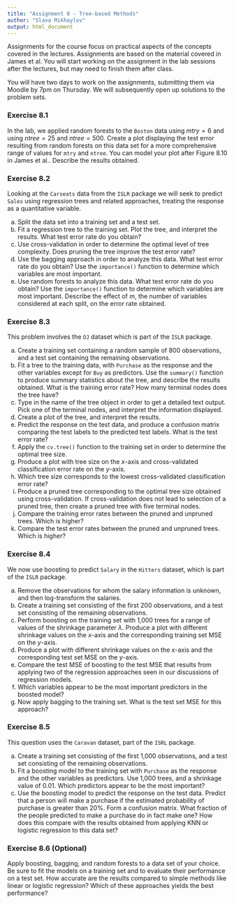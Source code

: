 ```yaml
---
title: "Assignment 8 - Tree-based Methods"
author: "Slava Mikhaylov"
output: html_document
---
```


Assignments for the course focus on practical aspects of the concepts covered in the lectures. Assignments are based on the material covered in James et al. You will start working on the assignment in the lab sessions after the lectures, but may need to finish them after class.

You will have two days to work on the assignments, submitting them via Moodle by 7pm on Thursday. We will subsequently open up solutions to the problem sets. 

### Exercise 8.1

In the lab, we applied random forests to the `Boston` data using $mtry=6$ and using $ntree=25$ and $ntree=500$. Create a plot displaying the test error resulting from random forests on this data set for a more comprehensive range of values for `mtry` and `ntree`. You can model your plot after Figure 8.10 in James et al.. Describe the results obtained.


### Exercise 8.2

Looking at the `Carseats` data from the `ISLR` package we will seek to predict `Sales` using regression trees and related approaches, treating the response as a quantitative variable.

(a) Split the data set into a training set and a test set.
(b) Fit a regression tree to the training set. Plot the tree, and interpret the results. What test error rate do you obtain?
(c) Use cross-validation in order to determine the optimal level of tree complexity. Does pruning the tree improve the test error rate?
(d) Use the bagging approach in order to analyze this data. What test error rate do you obtain? Use the `importance()` function to determine which variables are most important.
(e) Use random forests to analyze this data. What test error rate do you obtain? Use the `importance()` function to determine which variables are most important. Describe the effect of $m$, the number of variables considered at each split, on the error rate obtained.


### Exercise 8.3

This problem involves the `OJ` dataset which is part of the `ISLR` package.

(a) Create a training set containing a random sample of 800 observations, and a test set containing the remaining observations.
(b) Fit a tree to the training data, with `Purchase` as the response and the other variables except for `Buy` as predictors. Use the `summary()` function to produce summary statistics about the tree, and describe the results obtained. What is the training error rate? How many terminal nodes does the tree have?
(c) Type in the name of the tree object in order to get a detailed text output. Pick one of the terminal nodes, and interpret the information displayed.
(d) Create a plot of the tree, and interpret the results.
(e) Predict the response on the test data, and produce a confusion matrix comparing the test labels to the predicted test labels. What is the test error rate?
(f) Apply the `cv.tree()` function to the training set in order to determine the optimal tree size.
(g) Produce a plot with tree size on the $x$-axis and cross-validated classification error rate on the $y$-axis.
(h) Which tree size corresponds to the lowest cross-validated classification error rate?
(i) Produce a pruned tree corresponding to the optimal tree size obtained using cross-validation. If cross-validation does not lead to selection of a pruned tree, then create a pruned tree with five terminal nodes.
(j) Compare the training error rates between the pruned and unpruned trees. Which is higher?
(k) Compare the test error rates between the pruned and unpruned trees. Which is higher?


### Exercise 8.4

We now use boosting to predict `Salary` in the `Hitters` dataset, which is part of the `ISLR` package.

(a) Remove the observations for whom the salary information is unknown, and then log-transform the salaries.
(b) Create a training set consisting of the first 200 observations, and a test set consisting of the remaining observations.
(c) Perform boosting on the training set with 1,000 trees for a range of values of the shrinkage parameter $\lambda$. Produce a plot with different shrinkage values on the $x$-axis and the corresponding training set MSE on the $y$-axis.
(d) Produce a plot with different shrinkage values on the $x$-axis and the corresponding test set MSE on the $y$-axis.
(e) Compare the test MSE of boosting to the test MSE that results from applying two of the regression approaches seen in our discussions of regression models.
(f) Which variables appear to be the most important predictors in the boosted model?
(g) Now apply bagging to the training set. What is the test set MSE for this approach?

### Exercise 8.5

This question uses the `Caravan` dataset, part of the `ISRL` package.

(a) Create a training set consisting of the first 1,000 observations, and a test set consisting of the remaining observations.
(b) Fit a boosting model to the training set with `Purchase` as the response and the other variables as predictors. Use 1,000 trees, and a shrinkage value of 0.01. Which predictors appear to be the most important?
(c) Use the boosting model to predict the response on the test data. Predict that a person will make a purchase if the estimated probability of purchase is greater than 20%. Form a confusion matrix. What fraction of the people predicted to make a purchase do in fact make one? How does this compare with the results obtained from applying KNN or logistic regression to this data set?

### Exercise 8.6 (Optional)

Apply boosting, bagging, and random forests to a data set of your choice. Be sure to fit the models on a training set and to evaluate their performance on a test set. How accurate are the results compared to simple methods like linear or logistic regression? Which of these approaches yields the best performance?

